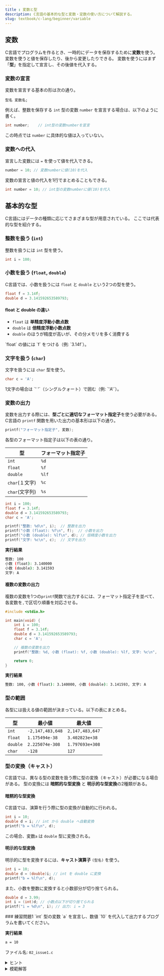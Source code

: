 ```yaml
---
title : 変数と型
description: C言語の基本的な型と変数・定数の使い方について解説する。
slug: textbook/c-lang/beginner/variable
---
```



## 変数

C言語でプログラムを作るとき、一時的にデータを保存するために**変数**を使う。
変数を使うと値を保存したり、後から変更したりできる。
変数を使うにはまず「**型**」を指定して宣言し、その後値を代入する。

### 変数の宣言

変数を宣言する基本の形は次の通り。

```
型名 変数名;
```

例えば、整数を保存する `int` 型の変数 `number` を宣言する場合は、以下のように書く。

```c
int number;    // int型の変数numberを宣言
```

この時点では `number` に具体的な値は入っていない。

### 変数への代入

宣言した変数には `=` を使って値を代入できる。

```c
number = 10; // 変数numberに値(10)を代入
```

<Aside>
変数の宣言と値の代入を1行でまとめることもできる。

```c
int number = 10; // int型の変数numberに値(10)を代入
```
</Aside>

## 基本的な型

C言語にはデータの種類に応じてさまざまな型が用意されている。
ここでは代表的な型を紹介する。

### 整数を扱う (`int`)

整数を扱うには `int` 型を使う。

```c
int i = 100;
```

### 小数を扱う (`float`, `double`)

C言語では、小数を扱うには `float` と `double` という2つの型を使う。

```c
float f = 3.14f;
double d = 3.141592653589793;
```

#### float と double の違い

- `float` は **単精度浮動小数点数**
- `double` は **倍精度浮動小数点数**
- `double` のほうが精度が高いが、その分メモリを多く消費する

<Aside type="caution">
`float` の値には `f` をつける（例: `3.14f`）。
</Aside>

### 文字を扱う (`char`)

文字を扱うには `char` 型を使う。

```c
char c = 'A';
```

<Aside type="caution">
1文字の場合は `' '`（シングルクォート）で囲む（例: `'A'`）。
</Aside>

### 変数の出力

変数を出力する際には、**型ごとに適切なフォーマット指定子**を使う必要がある。
C言語の `printf` 関数を用いた出力の基本形は以下の通り。

```c
printf("フォーマット指定子", 変数);
```

各型のフォーマット指定子は以下の表の通り。

| 型              | フォーマット指定子  |
|-----------------|------------------|
| `int`           |  `%d`            |
| `float`         |  `%f`            |
| `double`        |  `%lf`           |
| `char`(１文字)   |  `%c`            |
| `char`(文字列)   |  `%s`            |

```c
int i = 100;
float f = 3.14f;
double d = 3.141592653589793;
char c = 'A';

printf("整数: %d\n", i);  // 整数を出力
printf("小数 (float): %f\n", f);  // 小数を出力
printf("小数 (double): %lf\n", d); // 倍精度小数を出力
printf("文字: %c\n", c);  // 文字を出力
```

**実行結果**

```sh
整数: 100
小数 (float): 3.140000
小数 (double): 3.141593
文字: A
```

#### 複数の変数の出力

複数の変数を1つの`printf`関数で出力するには、フォーマット指定子を並べて、各変数を`,`で区切り順番を対応させる。

```c {10}
#include <stdio.h>

int main(void) {
    int i = 100;
    float f = 3.14f;
    double d = 3.141592653589793;
    char c = 'A';

    // 複数の変数を出力
    printf("整数: %d, 小数 (float): %f, 小数 (double): %lf, 文字: %c\n", i, f, d, c);

    return 0;
}
```

**実行結果**

```sh
整数: 100, 小数 (float): 3.140000, 小数 (double): 3.141593, 文字: A
```

### 型の範囲

各型には扱える値の範囲が決まっている。以下の表にまとめる。

| 型                 | 最小値                       | 最大値                          |
|--------------------|-----------------------------|--------------------------------|
| `int`              | `-2,147,483,648`              | `2,147,483,647`                  |
| `float`            | `1.175494e-38`                | `3.402823e+38`                   |
| `double`           | `2.225074e-308`               | `1.797693e+308`                  |
| `char`             | `-128`                        | `127`                            |

### 型の変換（キャスト）

C言語では、異なる型の変数を扱う際に型の変換（キャスト）が必要になる場合がある。
型の変換には **暗黙的な型変換** と **明示的な型変換**の2種類がある。

#### 暗黙的な型変換

C言語では、演算を行う際に型の変換が自動的に行われる。

```c
int i = 10;
double d = i; // int から double へ自動変換
printf("b = %lf\n", d);
```

この場合、変数`a` は `double` 型に変換される。

#### 明示的な型変換

明示的に型を変換するには、**キャスト演算子** `(型名)` を使う。

```c
int i = 10;
double d = (double)i; // int を double に変換
printf("b = %lf\n", d);
```

また、小数を整数に変換すると小数部分が切り捨てられる。

```c
double d = 3.99;
int i = (int)d; // 小数点以下が切り捨てられる
printf("i = %d\n", i); // 出力: i = 3
```

<Card>
### 練習問題1
`int` 型の変数 `a` を宣言し、数値 `10` を代入して出力するプログラムを書いてください。

**実行結果**
```sh
a = 10
```
ファイル名: `02_issue1.c`
<details>
<summary>ヒント</summary>
<Aside type="tip">
- `int` 型の変数を宣言し、`=` を使って値を代入しよう。 
- `printf`関数で`int`型 は `%d`を使って出力する。
</Aside>
</details>

<details>
<summary>模範解答</summary>
```c title="02_issue1.c"
#include <stdio.h>

int main(void) {
    int a = 10;
    printf("a = %d\n", a);
    return 0;
}
```
</details>
</Card>

<Card>

### 練習問題2
`char` 型の変数 `a`、`b` を宣言し、それぞれ `A`、`B` を代入して出力するプログラムを書いてください。

**実行結果**
```sh
a = A, b = B
```
ファイル名: `02_issue2.c`
<details>
<summary>ヒント</summary>
<Aside type="tip">
- `char` 型の変数を2つ宣言し、それぞれに値を代入しよう。
- `printf`関数で`char`型 は `%c`を使って出力する。
</Aside>
</details>

<details>
<summary>模範解答</summary>
```c title="02_issue2.c"
#include <stdio.h>

int main(void) {
    char a = 'A', b = 'B';
    printf("a = %c, b = %c\n", a, b);
    return 0;
}
```
</details>
</Card>

<Card>

### 練習問題3
`int` 型の変数 `a` に `100` を代入し、`double` 型の変数 `b` に `a` を代入したあと、それぞれの値を出力してください。

**実行結果**
```sh
a = 100
b = 100.000000
```
ファイル名: `02_issue3.c`
<details>
<summary>ヒント</summary>
<Aside type="tip">
- 整数 `int` を `double` に代入すると、自動的に型変換が行われる（暗黙的な型変換）。 
- `printf`関数 で `int`型 は `%d`、`double`型 は `%lf` を使って出力する。 
</Aside>
</details>

<details>
<summary>模範解答</summary>
```c title="02_issue3.c"
#include <stdio.h>

int main(void) {
    int a = 100;
    double b = a; // int から double への暗黙的な型変換
    printf("a = %d\n", a);
    printf("b = %lf\n", b);
    return 0;
}
```
</details>
</Card>

## 定数 

定数は「一度決めたら変更できない値」のことである。C言語では、`#define` と `const` の2つの方法で定数を定義できる。

### `#define` 

`#define` を使うと、プログラム全体で使える定数を定義できる。

```c {3}
#include <stdio.h>

#define PI 3.141592

int main(void) {
    printf("円周率: %f\n", PI);
    return 0;
}
```

- `#define` で定義した定数は、コンパイル時に直接数値に置き換えられる。

### `const` 

`const` を使うと、特定の変数の値を変更できないようにする。

```c
const double PI = 3.141592;
PI = 3.0; // エラー！定数の値は変更できない
```

- `const` を使うと、コンパイル時に値の変更を禁止できる。
- `const` 変数はメモリに格納されるので、`#define` よりメモリを消費する場合がある。

<Aside>
定数名は**全て大文字**で書くのが慣例。
例えば `PI` や `MAX_VALUE` のようにすることで、変数と区別しやすくなる。
</Aside>

<Card>
### 練習問題4
`#define` を使って最大値と最小値を定義し、その値を出力するプログラムを書いてください。

**実行結果**
```sh
最大値: 100
最小値: 0
```
ファイル名: `02_issue4.c`
<details>
<summary>ヒント</summary>
<Aside type="tip">
定数は`{...}`の外で`#define 定数名 値` のように定義する。
</Aside>
</details>

<details>
<summary>模範解答</summary>
```c title="02_issue4.c"
#include <stdio.h>

#define MAX 100
#define MIN 0

int main(void) {
    printf("最大値: %d\n", MAX);
    printf("最小値: %d\n", MIN);
    return 0;
}

```
</details>
</Card>